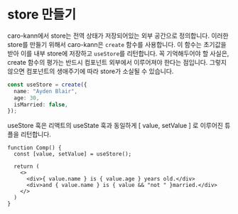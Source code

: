 # store 만들기

caro-kann에서 store는 전역 상태가 저장되어있는 외부 공간으로 정의합니다. 이러한 store를 만들기 위해서 caro-kann은 `create` 함수를 사용합니다. 이 함수는 초기값을 받아 이를 내부 store에 저장하고 `useStore`를 리턴합니다. 꼭 기억해두어야 할 사실은, create 함수의 평가는 반드시 컴포넌트 외부에서 이루어져야 한다는 점입니다. 그렇지 않으면 컴포넌트의 생애주기에 따라 store가 소실될 수 있습니다.

```ts
const useStore = create({
  name: "Ayden Blair",
  age: 30,
  isMarried: false,
});
```

useStore 훅은 리액트의 useState 훅과 동일하게 [ value, setValue ] 로 이루어진 튜플을 리턴합니다. 

```tsx
function Comp() {
  const [value, setValue] = useStore();
  
  return (
    <>
      <div>{ value.name } is { value.age } years old.</div>
      <div>and { value.name } is { value && "not " }married.</div>
    </>
  )
}
```